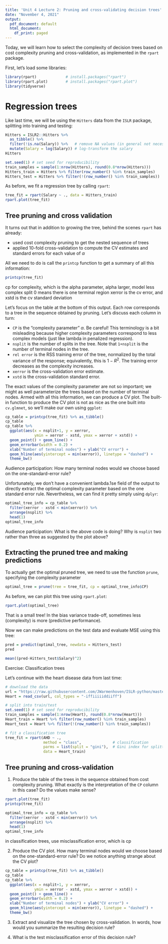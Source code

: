 ```yaml
---
title: 'Unit 4 Lecture 2: Pruning and cross-validating decision trees'
date: "November 4, 2021"
output:
  pdf_document: default
  html_document:
    df_print: paged
---
```


Today, we will learn how to select the complexity of decision trees based on cost complexity pruning and cross-validation, as implemented in the `rpart` package.

First, let's load some libraries:
```r
library(rpart)             # install.packages("rpart")
library(rpart.plot)        # install.packages("rpart.plot")
library(tidyverse)
```

# Regression trees

Like last time, we will be using the `Hitters` data from the `ISLR` package, splitting into training and testing:
```r
Hitters = ISLR2::Hitters %>% 
  as_tibble() %>% 
  filter(!is.na(Salary)) %>%   # remove NA values (in general not necessary)
  mutate(Salary = log(Salary)) # log-transform the salary
Hitters

set.seed(1) # set seed for reproducibility
train_samples = sample(1:nrow(Hitters), round(0.8*nrow(Hitters)))
Hitters_train = Hitters %>% filter(row_number() %in% train_samples)
Hitters_test = Hitters %>% filter(!(row_number() %in% train_samples))
```

As before, we fit a regression tree by calling `rpart`:
```r
tree_fit = rpart(Salary ~ ., data = Hitters_train)
rpart.plot(tree_fit)
```

## Tree pruning and cross validation

It turns out that in addition to growing the tree, behind the scenes `rpart` has already:

- used cost complexity pruning to get the nested sequence of trees
- applied 10-fold cross-validation to compute the CV estimates and standard errors for each value of $\alpha$

All we need to do is call the `printcp` function to get a summary of all this information:
```r
printcp(tree_fit)

```
cp for complexity, which is the alpha parameter, alpha larger, model less complex
split 0 means there is one terminal region
xerror is the cv error, and xstd is the cv standard deviation

Let's focus on the table at the bottom of this output. Each row corresponds to a tree in the sequence obtained by pruning. Let's discuss each column in turn:

- `CP` is the "complexity parameter" $\alpha$. Be careful! This terminology is a bit misleading because higher complexity parameters correspond to less complex models (just like lambda in penalized regression). 
- `nsplit` is the number of splits in the tree. Note that `1+nsplit` is the number of terminal nodes in the tree.
- `rel error` is the RSS training error of the tree, normalized by the total variance of the response; equivalently, this is $1-R^2$. The training error decreases as the complexity increases.
- `xerror` is the cross-validation error estimate.
- `xstd` is the cross-validation standard error.

The exact values of the complexity parameter are not so important; we might as well parameterize the trees based on the number of terminal nodes. Armed with all this information, we can produce a CV plot. The built-in function to produce the CV plot is not as nice as the one built into `cv.glmnet`, so we'll make our own using `ggplot`:
```r
cp_table = printcp(tree_fit) %>% as_tibble()
cp_table
cp_table %>% 
  ggplot(aes(x = nsplit+1, y = xerror, 
             ymin = xerror - xstd, ymax = xerror + xstd)) + 
  geom_point() + geom_line() +
  geom_errorbar(width = 0.2) +
  xlab("Number of terminal nodes") + ylab("CV error") + 
  geom_hline(aes(yintercept = min(xerror)), linetype = "dashed") + 
  theme_bw()
```

Audience participation: How many terminal nodes would we choose based on the one-standard-error rule? 

Unfortunately, we don't have a convenient lambda.1se field of the output to directly extract the optimal complexity parameter based on the one standard error rule. Nevertheless, we can find it pretty simply using `dplyr`:
```r
optimal_tree_info = cp_table %>% 
  filter(xerror - xstd < min(xerror)) %>% 
  arrange(nsplit) %>% 
  head(1)
optimal_tree_info
```
Audience participation: What is the above code is doing? Why is `nsplit` two rather than three as suggested by the plot above?

## Extracting the pruned tree and making predictions

To actually get the optimal pruned tree, we need to use the function `prune`, specifying the complexity parameter 

```r
optimal_tree = prune(tree = tree_fit, cp = optimal_tree_info$CP)
```

As before, we can plot this tree using `rpart.plot`:
```r
rpart.plot(optimal_tree)
```

That is a small tree! In the bias variance trade-off, sometimes less (complexity) is more (predictive performance). 

Now we can make predictions on the test data and evaluate MSE using this tree:
```r
pred = predict(optimal_tree, newdata = Hitters_test)
pred

mean((pred-Hitters_test$Salary)^2)
```

 Exercise: Classification trees

Let's continue with the heart disease data from last time: 
```r
# download the data
url = "https://raw.githubusercontent.com/JWarmenhoven/ISLR-python/master/Notebooks/Data/Heart.csv"
Heart = read_csv(url, col_types = "-iffiiiiiddiiff")

# split into train/test
set.seed(1) # set seed for reproducibility
train_samples = sample(1:nrow(Heart), round(0.8*nrow(Heart)))
Heart_train = Heart %>% filter(row_number() %in% train_samples)
Heart_test = Heart %>% filter(!(row_number() %in% train_samples))

# fit a classification tree
tree_fit = rpart(AHD ~ ., 
                 method = "class",              # classification 
                 parms = list(split = "gini"),  # Gini index for splitting
                 data = Heart_train)


```

## Tree pruning and cross-validation

1. Produce the table of the trees in the sequence obtained from cost complexity pruning. What exactly is the interpretation of the `CP` column in this case? Do the values make sense? 
```r

rpart.plot(tree_fit)
printcp(tree_fit)

optimal_tree_info = cp_table %>% 
  filter(xerror - xstd < min(xerror)) %>% 
  arrange(nsplit) %>% 
  head(1)
optimal_tree_info
```
in classification trees, use misclassification error, which is cp

2. Produce the CV plot. How many terminal nodes would we choose based on the one-standard-error rule? Do we notice anything strange about the CV plot?
```r
cp_table = printcp(tree_fit) %>% as_tibble()
cp_table
cp_table %>% 
  ggplot(aes(x = nsplit+1, y = xerror, 
             ymin = xerror - xstd, ymax = xerror + xstd)) + 
  geom_point() + geom_line() +
  geom_errorbar(width = 0.2) +
  xlab("Number of terminal nodes") + ylab("CV error") + 
  geom_hline(aes(yintercept = min(xerror)), linetype = "dashed") + 
  theme_bw()
```
3. Extract and visualize the tree chosen by cross-validation. In words, how would you summarize the resulting decision rule? 

4. What is the test misclassification error of this decision rule? 

